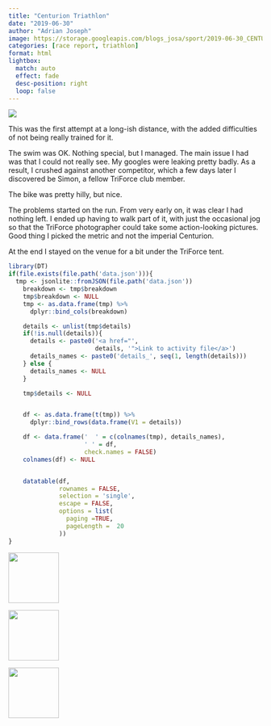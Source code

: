 ```yaml
---
title: "Centurion Triathlon"
date: "2019-06-30"
author: "Adrian Joseph"
image: https://storage.googleapis.com/blogs_josa/sport/2019-06-30_CENTURION_TRIATHLON/img/00.png
categories: [race report, triathlon]
format: html
lightbox:
  match: auto
  effect: fade
  desc-position: right
  loop: false
---
```

![](https://storage.googleapis.com/blogs_josa/sport/2019-06-30_CENTURION_TRIATHLON/img/00.png)

This was the first attempt at a long-ish distance, with the added difficulties of not being really trained for it.

The swim was OK. Nothing special, but I managed. The main issue I had was that I could not really see. My googles were leaking pretty badly. As a result, I crushed against another competitor, which a few days later I discovered be Simon, a fellow TriForce club member.

The bike was pretty hilly, but nice.

The problems started on the run. From very early on, it was clear I had nothing left. I ended up having to walk part of it, with just the occasional jog so that the TriForce photographer could take some action-looking pictures. Good thing I picked the metric and not the imperial Centurion.

At the end I stayed on the venue for a bit under the TriForce tent.

```r
library(DT)
if(file.exists(file.path('data.json'))){
  tmp <- jsonlite::fromJSON(file.path('data.json'))
    breakdown <- tmp$breakdown
    tmp$breakdown <- NULL
    tmp <- as.data.frame(tmp) %>%
      dplyr::bind_cols(breakdown)

    details <- unlist(tmp$details)
    if(!is.null(details)){
      details <- paste0('<a href="',
                        details, '">Link to activity file</a>')
      details_names <- paste0('details_', seq(1, length(details)))
    } else {
      details_names <- NULL
    }

    tmp$details <- NULL


    df <- as.data.frame(t(tmp)) %>%
      dplyr::bind_rows(data.frame(V1 = details))

    df <- data.frame('  ' = c(colnames(tmp), details_names),
                     ' ' = df,
                     check.names = FALSE)
    colnames(df) <- NULL


    datatable(df,
              rownames = FALSE,
              selection = 'single',
              escape = FALSE,
              options = list(
                paging =TRUE,
                pageLength =  20
              ))
}
```





::: {layout-ncol=4}
![](https://storage.googleapis.com/blogs_josa/sport/2019-06-30_CENTURION_TRIATHLON/img/00.png){ width="100" group="hi" }

![](https://storage.googleapis.com/blogs_josa/sport/2019-06-30_CENTURION_TRIATHLON/img/01.png){ width="100" group="hi" }

![](https://storage.googleapis.com/blogs_josa/sport/2019-06-30_CENTURION_TRIATHLON/img/02.png){ width="100" group="hi" }


:::
